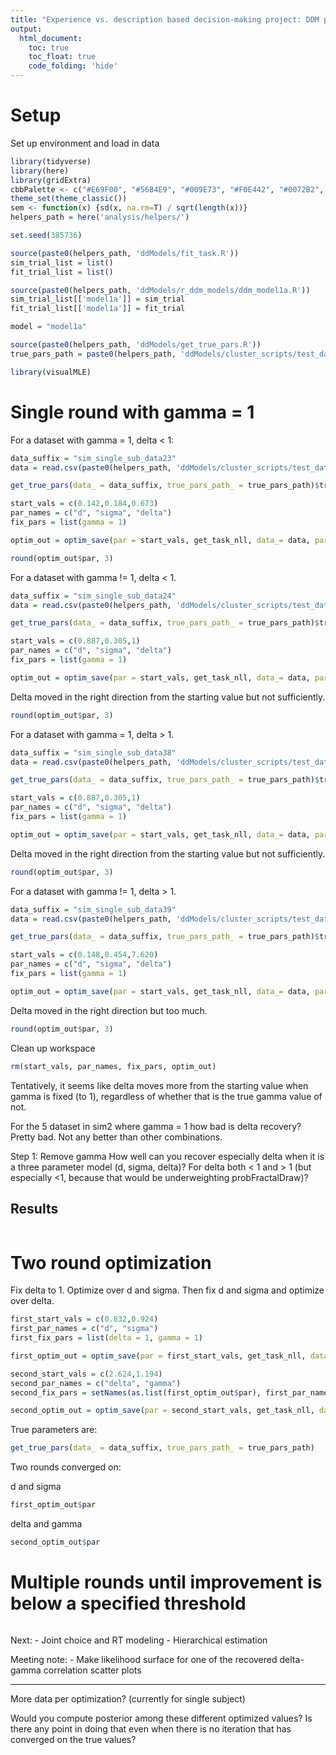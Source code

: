 ```yaml
---
title: "Experience vs. description based decision-making project: DDM parameter recovery multiple round optimization"
output: 
  html_document:
    toc: true
    toc_float: true
    code_folding: 'hide'
---
```


# Setup

Set up environment and load in data

```r
library(tidyverse)
library(here)
library(gridExtra)
cbbPalette <- c("#E69F00", "#56B4E9", "#009E73", "#F0E442", "#0072B2", "#D55E00", "#CC79A7")
theme_set(theme_classic())
sem <- function(x) {sd(x, na.rm=T) / sqrt(length(x))}
helpers_path = here('analysis/helpers/')

set.seed(385736)
```

```r
source(paste0(helpers_path, 'ddModels/fit_task.R'))
sim_trial_list = list()
fit_trial_list = list()

source(paste0(helpers_path, 'ddModels/r_ddm_models/ddm_model1a.R'))
sim_trial_list[['model1a']] = sim_trial
fit_trial_list[['model1a']] = fit_trial

model = "model1a"

source(paste0(helpers_path, 'ddModels/get_true_pars.R'))
true_pars_path = paste0(helpers_path, 'ddModels/cluster_scripts/test_data/')

library(visualMLE)
```

# Single round with gamma = 1

For a dataset with gamma = 1, delta < 1:

```r
data_suffix = "sim_single_sub_data23"
data = read.csv(paste0(helpers_path, 'ddModels/cluster_scripts/test_data/', data_suffix, '.csv'))
```

```r
get_true_pars(data_ = data_suffix, true_pars_path_ = true_pars_path)$true_pars_str
```

```r
start_vals = c(0.142,0.184,0.673)
par_names = c("d", "sigma", "delta")
fix_pars = list(gamma = 1)

optim_out = optim_save(par = start_vals, get_task_nll, data_= data, par_names_ = par_names, model_name_ = model, fix_pars_ = fix_pars)
```

```r
round(optim_out$par, 3)
```

For a dataset with gamma != 1, delta < 1.

```r
data_suffix = "sim_single_sub_data24"
data = read.csv(paste0(helpers_path, 'ddModels/cluster_scripts/test_data/', data_suffix, '.csv'))
```

```r
get_true_pars(data_ = data_suffix, true_pars_path_ = true_pars_path)$true_pars_str
```

```r
start_vals = c(0.887,0.305,1)
par_names = c("d", "sigma", "delta")
fix_pars = list(gamma = 1)

optim_out = optim_save(par = start_vals, get_task_nll, data_= data, par_names_ = par_names, model_name_ = model, fix_pars_ = fix_pars)
```

Delta moved in the right direction from the starting value but not sufficiently.

```r
round(optim_out$par, 3)
```

For a dataset with gamma = 1, delta > 1.

```r
data_suffix = "sim_single_sub_data38"
data = read.csv(paste0(helpers_path, 'ddModels/cluster_scripts/test_data/', data_suffix, '.csv'))
```

```r
get_true_pars(data_ = data_suffix, true_pars_path_ = true_pars_path)$true_pars_str
```

```r
start_vals = c(0.887,0.305,1)
par_names = c("d", "sigma", "delta")
fix_pars = list(gamma = 1)

optim_out = optim_save(par = start_vals, get_task_nll, data_= data, par_names_ = par_names, model_name_ = model, fix_pars_ = fix_pars)
```

Delta moved in the right direction from the starting value but not sufficiently.

```r
round(optim_out$par, 3)
```

For a dataset with gamma != 1, delta > 1.

```r
data_suffix = "sim_single_sub_data39"
data = read.csv(paste0(helpers_path, 'ddModels/cluster_scripts/test_data/', data_suffix, '.csv'))
```

```r
get_true_pars(data_ = data_suffix, true_pars_path_ = true_pars_path)$true_pars_str
```

```r
start_vals = c(0.148,0.454,7.620)
par_names = c("d", "sigma", "delta")
fix_pars = list(gamma = 1)

optim_out = optim_save(par = start_vals, get_task_nll, data_= data, par_names_ = par_names, model_name_ = model, fix_pars_ = fix_pars)
```

Delta moved in the right direction but too much.

```r
round(optim_out$par, 3)
```

Clean up workspace

```r
rm(start_vals, par_names, fix_pars, optim_out)
```

Tentatively, it seems like delta moves more from the starting value when gamma is fixed (to 1), regardless of whether that is the true gamma value of not.

For the 5 dataset in sim2 where gamma = 1 how bad is delta recovery? Pretty bad. Not any better than other combinations.

Step 1: Remove gamma
How well can you recover especially delta when it is a three parameter model (d, sigma, delta)? For delta both < 1 and > 1 (but especially <1, because that would be underweighting probFractalDraw)?

## Results

```r

```

# Two round optimization

Fix delta to 1. Optimize over d and sigma. Then fix d and sigma and optimize over delta.

```r
first_start_vals = c(0.832,0.924)
first_par_names = c("d", "sigma")
first_fix_pars = list(delta = 1, gamma = 1)

first_optim_out = optim_save(par = first_start_vals, get_task_nll, data_= data, par_names_ = first_par_names, model_name_ = model, fix_pars_ = first_fix_pars)

second_start_vals = c(2.624,1.194)
second_par_names = c("delta", "gamma")
second_fix_pars = setNames(as.list(first_optim_out$par), first_par_names)

second_optim_out = optim_save(par = second_start_vals, get_task_nll, data_= data, par_names_ = second_par_names, model_name_ = model, fix_pars_ = second_fix_pars)
```

True parameters are:

```r
get_true_pars(data_ = data_suffix, true_pars_path_ = true_pars_path)
```

Two rounds converged on:  

d and sigma
```r
first_optim_out$par
```

delta and gamma
```r
second_optim_out$par
```

# Multiple rounds until improvement is below a specified threshold

```r

```

Next:
- Joint choice and RT modeling
- Hierarchical estimation

Meeting note: 
- Make likelihood surface for one of the recovered delta-gamma correlation scatter plots

------------------------------------------------------------------------------------------------
More data per optimization? (currently for single subject)

Would you compute posterior among these different optimized values? Is there any point in doing that even when there is no iteration that has converged on the true values?